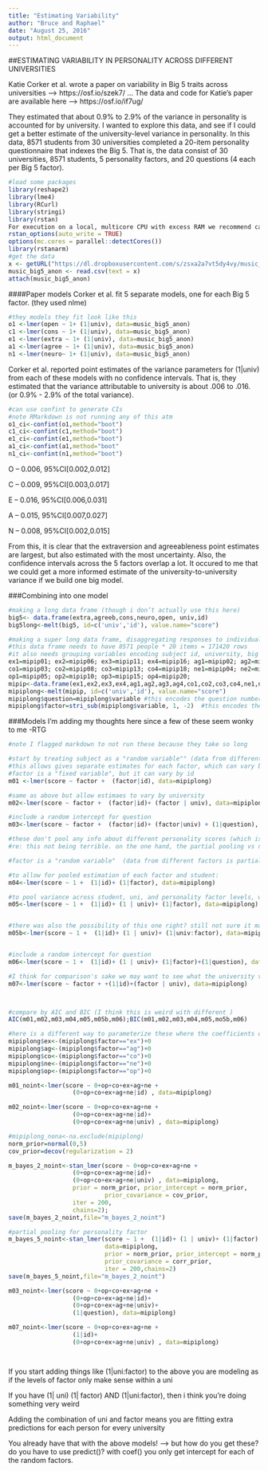 ```yaml
---
title: "Estimating Variability"
author: "Bruce and Raphael"
date: "August 25, 2016"
output: html_document
---
```

##ESTIMATING VARIABILITY IN PERSONALITY ACROSS DIFFERENT UNIVERSITIES

Katie Corker et al. wrote a paper on variability in Big 5 traits across universities —> https://osf.io/szek7/
...
The data and code for Katie’s paper are available here —> https://osf.io/if7ug/

They estimated that about 0.9% to 2.9% of the variance in personality is accounted for by university.
I wanted to explore this data, and see if I could get a better estimate of the university-level variance in personality. 
In this data, 8571 students from 30 universities completed a 20-item personality questionnaire that indexes the Big 5.
That is, the data consist of 30 universities, 8571 students, 5 personality factors, and 20 questions (4 each per Big 5 factor).



```r
#load some packages
library(reshape2)
library(lme4)
library(RCurl)
library(stringi)
library(rstan)
For execution on a local, multicore CPU with excess RAM we recommend calling
rstan_options(auto_write = TRUE)
options(mc.cores = parallel::detectCores())
library(rstanarm)
#get the data
x <- getURL("https://dl.dropboxusercontent.com/s/zsxa2a7vt5dy4vy/music_big5_anon.csv?dl=0", ssl.verifypeer = FALSE)
music_big5_anon <- read.csv(text = x)
attach(music_big5_anon)
```

####Paper models
Corker et al. fit 5 separate models, one for each Big 5 factor.  (they used nlme) 

```r
#they models they fit look like this 
o1 <-lmer(open ~ 1+ (1|univ), data=music_big5_anon) 
c1 <-lmer(cons ~ 1+ (1|univ), data=music_big5_anon) 
e1 <-lmer(extra ~ 1+ (1|univ), data=music_big5_anon) 
a1 <-lmer(agree ~ 1+ (1|univ), data=music_big5_anon) 
n1 <-lmer(neuro~ 1+ (1|univ), data=music_big5_anon) 
```

Corker et al. reported point estimates of the variance parameters for (1|univ) from each of these models with no confidence intervals.
That is, they estimated that the variance attributable to university is about .006 to .016. (or 0.9% - 2.9% of the total variance). 

```r
#can use confint to generate CIs
#note RMarkdown is not running any of this atm
o1_ci<-confint(o1,method="boot") 
c1_ci<-confint(c1,method="boot")
e1_ci<-confint(e1,method="boot")
a1_ci<-confint(a1,method="boot"
n1_ci<-confint(n1,method="boot") 
```

O -- 0.006, 95%CI[0.002,0.012]

C -- 0.009, 95%CI[0.003,0.017]

E -- 0.016, 95%CI[0.006,0.031]

A -- 0.015, 95%CI[0.007,0.027]

N -- 0.008, 95%CI[0.002,0.015]

From this, it is clear that the extraversion and agreeableness point estimates are largest, but also estimated with the most uncertainty.
Also, the confidence intervals across the 5 factors overlap a lot.
It occured to me that we could get a more informed estimate of the university-to-university variance if we build one big model.

###Combining into one model

```r
#making a long data frame (though i don’t actually use this here)
big5<- data.frame(extra,agreeb,cons,neuro,open, univ,id)
big5long<-melt(big5, id=c('univ','id'), value.name="score")

#making a super long data frame, disaggregating responses to individual questions on the personality questionnaire
#this data frame needs to have 8571 people * 20 items = 171420 rows
#it also needs grouping variables encoding subject id, university, big 5 factor, and question number
ex1=mipip01; ex2=mipip06; ex3=mipip11; ex4=mipip16; ag1=mipip02; ag2=mipip07; ag3=mipip12; ag4=mipip17; 
co1=mipip03; co2=mipip08; co3=mipip13; co4=mipip18; ne1=mipip04; ne2=mipip09; ne3=mipip14; ne4=mipip19; 
op1=mipip05; op2=mipip10; op3=mipip15; op4=mipip20;
mipip<-data.frame(ex1,ex2,ex3,ex4,ag1,ag2,ag3,ag4,co1,co2,co3,co4,ne1,ne2,ne3,ne4,op1,op2,op3,op4, univ,id)
mipiplong<-melt(mipip, id=c('univ','id'), value.name="score")
mipiplong$question=mipiplong$variable #this encodes the question number variable, with 20 levels
mipiplong$factor=stri_sub(mipiplong$variable, 1, -2)  #this encodes the big5 factor variable, with 5 levels
```

###Models
I'm adding my thoughts here since a few of these seem wonky to me -RTG

```r
#note I flagged markdown to not run these because they take so long

#start by treating subject as a "random variable"" (data from different subs is partially pooled)
#this allows gives separate estimates for each factor, which can vary by sub
#factor is a "fixed variable", but it can vary by id
m01 <-lmer(score ~ factor +  (factor|id), data=mipiplong)

#same as above but allow estimaes to vary by university 
m02<-lmer(score ~ factor +  (factor|id)+ (factor | univ), data=mipiplong)

#include a random intercept for question
m03<-lmer(score ~ factor +  (factor|id)+ (factor|univ) + (1|question), data=mipiplong)

#these don't pool any info about different personality scores (which is probably not terrible). factor is kind of a "random" (as opposed to mixed) grouping variable here
#re: this not being terrible. on the one hand, the partial pooling vs no pooling of the OCEAN factors is no big deal for the OCEAN means in that they barely get shrunk towards their common average. however, it seems to matter more for the variance estimate in that we get a single variance estimate with a narrower CI (for the overall intercept), as opposed to five separate variance estimates with wider CIs (for each factor's coef)

#factor is a "random variable"  (data from different factors is partially pooled)

#to allow for pooled estimation of each factor and student:
m04<-lmer(score ~ 1 +  (1|id)+ (1|factor), data=mipiplong)

#to pool variance across student, uni, and personality factor levels, we would do this:
m05<-lmer(score ~ 1 +  (1|id)+ (1 | univ)+ (1|factor), data=mipiplong)


#there was also the possibility of this one right? still not sure it makes sense
m05b<-lmer(score ~ 1 +  (1|id)+ (1 | univ)+ (1|univ:factor), data=mipiplong)


#include a random intercept for question
m06<-lmer(score ~ 1 +  (1|id)+ (1 | univ)+ (1|factor)+(1|question), data=mipiplong)

#I think for comparison's sake we may want to see what the university variance is if you don't account for id
m07<-lmer(score ~ factor + +(1|id)+(factor | univ), data=mipiplong)



#compare by AIC and BIC (I think this is weird with different )
AIC(m01,m02,m03,m04,m05,m05b,m06);BIC(m01,m02,m03,m04,m05,mo5b,m06)

```


```r
#here is a different way to parameterize these where the coefficients on the models with factor as a "fixed effect" will be intuitive
mipiplong$ex<-(mipiplong$factor=="ex")+0
mipiplong$ag<-(mipiplong$factor=="ag")+0
mipiplong$co<-(mipiplong$factor=="co")+0
mipiplong$ne<-(mipiplong$factor=="ne")+0
mipiplong$op<-(mipiplong$factor=="op")+0

m01_noint<-lmer(score ~ 0+op+co+ex+ag+ne +
                  (0+op+co+ex+ag+ne|id) , data=mipiplong)

m02_noint<-lmer(score ~ 0+op+co+ex+ag+ne +
                  (0+op+co+ex+ag+ne|id)+
                  (0+op+co+ex+ag+ne|univ) , data=mipiplong)

#mipiplong_nona<-na.exclude(mipiplong)
norm_prior=normal(0,5)
cov_prior=decov(regularization = 2)

m_bayes_2_noint<-stan_lmer(score ~ 0+op+co+ex+ag+ne +
                  (0+op+co+ex+ag+ne|id)+
                  (0+op+co+ex+ag+ne|univ) , data=mipiplong,
                  prior = norm_prior, prior_intercept = norm_prior, 
                           prior_covariance = cov_prior,
                  iter = 200,
                  chains=2);
save(m_bayes_2_noint,file="m_bayes_2_noint")

#partial pooling for personality factor
m_bayes_5_noint<-stan_lmer(score ~ 1 +  (1|id)+ (1 | univ)+ (1|factor),
                           data=mipiplong,
                           prior = norm_prior, prior_intercept = norm_prior, 
                           prior_covariance = corr_prior,
                           iter = 200,chains=2)
save(m_bayes_5_noint,file="m_bayes_2_noint")

m03_noint<-lmer(score ~ 0+op+co+ex+ag+ne +
                  (0+op+co+ex+ag+ne|id)+
                  (0+op+co+ex+ag+ne|univ)+
                  (1|question), data=mipiplong)

m07_noint<-lmer(score ~ 0+op+co+ex+ag+ne +
                  (1|id)+
                  (0+op+co+ex+ag+ne|univ) , data=mipiplong)




```

If you start adding things like (1|uni:factor) to the above you are modeling as if the levels of factor only make sense within a uni

If you have (1| uni) (1| factor) AND (1|uni:factor), then i think you're doing something very weird

Adding the combination of uni and factor means you are fitting extra predictions for each person for every university

You already have that with the above models!
--> but how do you get these? do you have to use predict()? with coef() you only get intercept for each of the random factors. 



